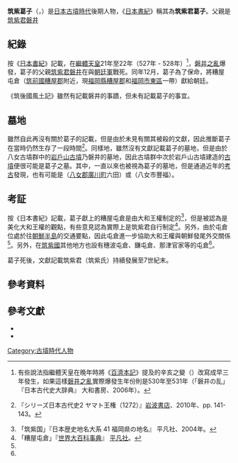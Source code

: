 {{東亞男性歷史人物
|名稱 = 筑紫 葛子
|身份 = 
|國家 = 日本
|時代 = [[古墳時代|古墳時代]]
|主君 = [[筑紫君磐井|筑紫君磐井]]
|屆數 =
|最高職務 = 
|前任 =
|繼任 = 
|圖片名稱 = Noriba-kofun.jpg
|圖片大小 = 200px
|圖片說明 = {{Link-ja|乘場古墳|乗場古墳}}（[[福岡縣|福岡縣]][[八女市|八女市]]）
|氏 = 
|姓 = 筑紫{{Link-ja|真人 (日本)|真人|君}}
|羅馬拼音 = Tsukushi no Kuzuko
|假名 = {{lang|ja|つくし の くずこ}}
|官職 = 
|位階 = 
|信仰 =
|出身地 =
|世系 = 
|初名 = 
|乳名 = <!--日本、朝鮮、琉球以外人物用-->
|幼名 = 
|別名 = 筑紫君葛子
|法號 = 
|院號 = 
|其他名號 = 
|出生日期 = 
|出生地點 =
|逝世日期 =
|逝世地點 = 
|廟號 =
|諡號 =
|墓葬 = 
|祠廟 =
|父親 = [[筑紫君磐井|筑紫君磐井]]
|嫡母 = 
|母親 = 
|繼父=
|繼母=
|養父=
|養母=
|猶父= <!--日本人用-->
|烏帽子親= 
|正室 = 
|妻 = 
|繼室 =
|側室 =
|正室之父 = 
|正室之嫡母 =
|正室之母 =
|妻之父 = 
|妻之嫡母 =
|妻之母 =
|繼室之父 =
|繼室之嫡母 =
|繼室之母 =
|兄弟 = 
|姊妹 = 
|子 = 
|女 = 
|養子 = 
|養女 =
|猶子 = <!--日本人用-->
|婿養子 = <!--日本人用-->
|烏帽子子 = <!--日本人用-->
|繼子 =
|繼女 =
|其他親屬 = 
|出身 = <!---此处指科举出身--->
|功名 = 
|經歷 = 
|著作 =
|注釋 =
}}

'''筑紫葛子'''（{{jpn|j=筑紫葛子|hg=つくし の くずこ|rm=Tsukushi no Kuzuko}}，{{bd|？||？||catIdx=Tsukushi no Kuzuko}}）是[[日本|日本]][[古墳時代|古墳時代]]後期人物，《[[日本書紀|日本書紀]]》稱其為'''筑紫君葛子'''。父親是[[筑紫君磐井|筑紫君磐井]]

== 紀錄 ==
按《[[日本書紀|日本書紀]]》記載，在[[繼體天皇|繼體天皇]]21年至22年（527年 - 528年）<ref>有些說法指繼體天皇在晚年時將《[[百濟三書|百濟本記]]》提及的辛亥之變（{{Link-ja|繼體、欽明時期的內亂|継体・欽明朝の内乱}}）改寫成早三年發生，如果這樣[[磐井之亂|磐井之亂]]實際爆發生年份則是530年至531年（「磐井の乱」『日本古代史大辞典』 大和書房、2006年）。</ref>，[[磐井之亂|磐井之亂]]爆發，葛子的父親[[筑紫君磐井|筑紫君磐井]]在與[[大和王權|朝廷軍]]戰死。同年12月，葛子為了保命，將糟屋屯倉（[[筑前國|筑前國]][[糟屋郡|糟屋郡]]附近，現[[福岡縣|福岡縣]][[糟屋郡|糟屋郡]]和[[福岡市|福岡市]][[東區_(福岡市)|東區]]一帶{{Sfn|筑紫君葛子（古代氏族）|2010年}}）獻給朝廷{{Sfn|筑紫君葛子（古代氏族）|2010年}}。

《筑後國風土記》雖然有記載磐井的事蹟，但未有記載葛子的事宜。

== 墓地 ==
雖然自此再沒有關於葛子的記載，但是由於未見有關其被殺的文獻，因此推斷葛子在當時仍然生存了一段時間<ref name="吉村">{{Link-ja|吉村武彥|吉村武彦}} 『シリーズ日本古代史2 ヤマト王権（{{Link-ja|岩波新書|岩波新書}}1272）』[[岩波書店|岩波書店]]、2010年、pp. 141-143。</ref>。同樣地，雖然沒有文獻記載葛子的墓地，但是由於八女古墳群中的[[岩戶山古墳|岩戶山古墳]]乃磐井的墓地，因此古墳群中次於岩戶山古墳建造的[[古墳|古墳]]便很可能是葛子之墓。其中，{{Link-ja|乘場古墳|乗場古墳}}一直以來也被視為葛子的墓地，但是通過近年的[[考古|考古]]發現，也有可能是{{Link-ja|善藏塚古墳|善蔵塚古墳}}（[[八女郡|八女郡]][[廣川町_(福岡縣)|廣川町]]六田）或{{Link-ja|鶴見山古墳|鶴見山古墳}}（八女市豐福）{{Sfn|岩戸山歷史資料館|2009年|p=24}}。

== 考証 ==
按《日本書紀》記載，葛子獻上的糟屋屯倉是由大和王權制定的{{Link-ja|屯倉|屯倉}}<ref name="筑紫国">「筑紫国」『日本歴史地名大系 41 福岡県の地名』 平凡社、2004年。</ref>，但是被認為是美化大和王權的觀點，有些意見認為實際上是筑紫君自行制定<ref>「糟屋屯倉」『[[世界大百科事典|世界大百科事典]]』 [[平凡社|平凡社]]。</ref>。另外，由於屯倉位處於往[[朝鮮半島|朝鮮半島]]的交通要點，因此屯倉進一步協助大和王權與朝鮮發尾外交關係<ref name="吉村"/>。另外，在[[筑紫國|筑紫國]]其他地方也設有穗波屯倉、鎌屯倉、那津官家等的屯倉<ref name="筑紫国"/>。

葛子死後，文獻記載筑紫君（筑紫氏）持續發展至7世紀末{{Sfn|筑紫君葛子（古代氏族）|2010年}}{{Sfn|岩戸山歷史資料館|2009年|p=13}}。

==參考資料==
{{reflist}}

==參考文獻== 
* {{Cite journal|editor=|author=|year=2009|chapter=|title=岩戸山歷史資料館 展示図録|publisher=八女市教育委員会|id={{NCID|BN07553273}}|ref={{Harvid|岩戸山歷史資料館|2009年}}}}
*{{cite book |editor= |title=日本古代氏族人名辞典 普及版 |publisher=[[吉川弘文館|吉川弘文館]] |year=2010  |isbn=9784642014588|ref={{Harvid|筑紫君葛子（古代氏族）|2010年}}}}

{{DEFAULTSORT:Tsukushi no Kuzuko}}
[[Category:古墳時代人物|Category:古墳時代人物]]